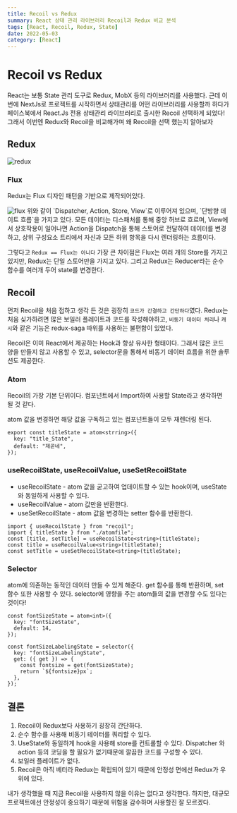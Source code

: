 ```yaml
---
title: Recoil vs Redux
summary: React 상태 관리 라이브러리 Recoil과 Redux 비교 분석
tags: [React, Recoil, Redux, State]
date: 2022-05-03
category: [React]
---
```



# Recoil vs Redux

React는 보통 State 관리 도구로 Redux, MobX 등의 라이브러리를 사용했다. 근데 이번에 NextJs로 프로젝트를 시작하면서 상태관리를 어떤 라이브러리를 사용할까 하다가 페이스북에서 React.Js 전용 상태관리 라이브러리로 출시한 Recoil 선택하게 되었다!
그래서 이번엔 Redux와 Recoil을 비교해가며 왜 Recoil을 선택 했는지 알아보자

## Redux

<Image src={redux} alt="redux" />

### Flux

Redux는 Flux 디자인 패턴을 기반으로 제작되어있다.

<Image src={flux} alt="flux" />
위와 같이 `Dispatcher, Action, Store, View`로 이루어져 있으며, `단방향 데이트
흐름`을 가지고 있다. 모든 데이터는 디스패처를 통해 중앙 허브로 흐르며, View에서
상호작용이 일어나면 Action을 Dispatch을 통해 스토어로 전달하여 데이터를
변경하고, 상위 구성요소 트리에서 자신과 모든 하위 항목을 다시 렌더링하는
흐름이다.

그렇다고 `Redux == Flux는 아니다` 가장 큰 차이점은 Flux는 여러 개의 Store를 가지고 있지만, Redux는 단일 스토어만을 가지고 있다. 그리고 Redux는 Reducer라는 순수 함수를 여러개 두어 state를 변경한다.

## Recoil

먼저 Recoil을 처음 접하고 생각 든 것은 굉장히 `코드가 간결하고 간단하다`였다. Redux는 처음 싲가하려면 많은 보일러 플레이트과 코드를 작성해야하고, `비동기 데이터 처리`나 `캐시`와 같은 기능은 redux-saga 따위를 사용하는 불편함이 있었다.

Recoil은 이미 React에서 제공하는 Hook과 항상 유사한 형태이다. 그래서 많은 코드 양을 만들지 않고 사용할 수 있고, selector문을 통해서 비동기 데이터 흐름을 위한 솔루션도 제공한다.

### Atom

Recoil의 가장 기본 단위이다. 컴포넌트에서 Import하여 사용할 State라고 생각하면 될 것 같다.

atom 값을 변경하면 해당 값을 구독하고 있는 컴포넌트들이 모두 재렌더링 된다.

```tsx
export const titleState = atom<strring>({
  key: "title_State",
  default: "제곧네",
});
```

### useRecoilState, useRecoilValue, useSetRecoilState

- useRecoilState - atom 값을 굳고하여 업데이트할 수 있는 hook이며, useState와 동일하게 사용할 수 있다.
- useRecoilValue - atom 값만을 반환한다.
- useSetRecoilState - atom 값을 변경하는 setter 함수를 반환한다.

```tsx
import { useRecoilState } from "recoil";
import { titleState } from "./atomfile";
const [title, setTitle] = useRecoilState<string>(titleState);
const title = useRecoilValue<string>(titleState);
const setTitle = useSetRecoilState<string>(titleState);
```

### Selector

atom에 의존하는 동적인 데이터 만들 수 있게 해준다. get 함수를 통해 반환하며, set 함수 또한 사용할 수 있다. selector에 영향을 주는 atom들의 값을 변경할 수도 있다는 것이다!

```tsx
const fontSizeState = atom<int>({
  key: "fontSizeState",
  default: 14,
});

const fontSizeLabelingState = selector({
  key: "fontSizeLabelingState",
  get: ({ get }) => {
    const fontsize = get(fontSizeState);
    return `${fontsize}px`;
  },
});
```

## 결론

1. Recoil이 Redux보다 사용하기 굉장히 간단하다.
2. 순수 함수를 사용해 비동기 테이터를 쿼리할 수 있다.
3. UseState와 동일하게 hook을 사용해 store를 컨트롤할 수 있다. Dispatcher 와 action 등의 코딩을 할 필요가 없기때문에 깔끔한 코드를 구성할 수 있다.
4. 보일러 플레이트가 없다.
5. Recoil은 아직 베터라 Redux는 확립되어 있기 때문에 안정성 면에선 Redux가 우위에 있다.

내가 생각했을 때 지금 Recoil을 사용하지 않을 이유는 없다고 생각한다. 하지만, 대규모 프로젝트에선 안정성이 중요하기 때문에 위험을 감수하며 사용할진 잘 모르겠다.
